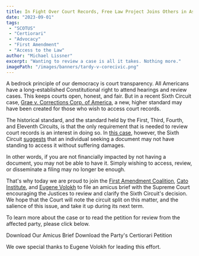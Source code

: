 ```yaml
---
title: In Fight Over Court Records, Free Law Project Joins Others in Asking SCOTUS to Review Sixth Circuit Ruling
date: "2023-09-01"
tags:
 - "SCOTUS"
 - "Certiorari"
 - "Advocacy"
 - "First Amendment"
 - "Access to the Law"
author: "Michael Lissner"
excerpt: "Wanting to review a case is all it takes. Nothing more."
imagePath: "/images/banners/tardy-v-corecivic.png"
---
```


<p class="lead">A bedrock principle of our democracy is court transparency. All Americans have a long-established Constitutional right to attend hearings and review cases. This keeps courts open, honest, and fair. But in a recent Sixth Circuit case, <a href="https://www.courtlistener.com/docket/65755830/nikki-grae-v-corrections-corp-of-america/">Grae v. Corrections Corp. of America</a>, a new, higher standard may have been created for those who wish to access court records.</p>

The historical standard, and the standard held by the First, Third, Fourth, and Eleventh Circuits, is that the only requirement that is needed to review court records is an interest in doing so. In [this case][case], however, the Sixth Circuit [suggests][op] that an individual seeking a document may not have standing to access it without suffering damages.

In other words, if you are not financially impacted by not having a document, you may not be able to have it. Simply wishing to access, review, or disseminate a filing may no longer be enough.

That's why today we are proud to join the <a href="https://firstamendmentcoalition.org/">First Amendment Coalition</a>, <a href="https://www.cato.org">Cato Institute</a>, and <a href="https://law.ucla.edu/faculty/faculty-profiles/eugene-volokh">Eugene Volokh</a> to file an amicus brief with the Supreme Court encouraging the Justices to review and clarify the Sixth Circuit's decision. We hope that the Court will note the circuit split on this matter, and the salience of this issue, and take it up during its next term.

To learn more about the case or to read the petition for review from the affected party, please click below.

<p className="text-center">
  <PurpleButton noRouting={true} href="/pdf/tardy-v-corecivic/amicus-brief-flp-et-al.pdf" size="lg">Download Our Amicus Brief</PurpleButton>
  <PurpleButton noRouting={true} href="/pdf/tardy-v-corecivic/certiorari-petition.pdf" size="lg">Download the Party's Certiorari Petition</PurpleButton>
</p>

We owe special thanks to Eugene Volokh for leading this effort.

[op]: https://storage.courtlistener.com/pdf/2023/01/13/nikki_grae_v._corrections_corp._of_am..pdf
[case]: https://www.courtlistener.com/docket/65755830/nikki-grae-v-corrections-corp-of-america/